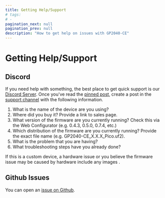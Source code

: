```yaml
---
title: Getting Help/Support
# tags:
# -
pagination_next: null
pagination_prev: null
description: "How to get help on issues with GP2040-CE"
---
```


# Getting Help/Support

## Discord

If you need help with something, the best place to get quick support is our [Discord Server](https://discord.gg/k2pxhke7q8). Once you've read the [pinned post](https://discord.com/channels/1049366310389289001/1132450634243772519), create a post in the [support channel](https://discord.com/channels/1049366310389289001/1132447732662018089) with the following information.

1. What is the name of the device are you using?
2. Where did you buy it? Provide a link to sales page.
3. What version of the firmware are you currently running? Check this via the Web Configurator (e.g. 0.4.3, 0.5.0, 0.7.4, etc.)
4. Which distribution of the firmware are you currently running? Provide the exact file name (e.g. GP2040-CE_X.X.X_Pico.uf2).
5. What is the problem that you are having?
6. What troubleshooting steps have you already done?

If this is a custom device, a hardware issue or you believe the firmware issue may be caused by hardware include any images .

## Github Issues

You can open an [issue on Github](https://github.com/OpenStickCommunity/GP2040-CE/issues/new/choose).
